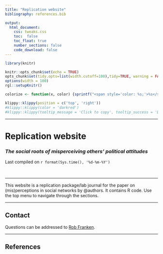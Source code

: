 ```yaml
---
title: "Replication website"
bibliography: references.bib

output: 
  html_document:
    css: tweaks.css
    toc:  false
    toc_float: true
    number_sections: false
    code_download: false
---
```



```r
library(knitr)

knitr::opts_chunk$set(echo = TRUE)
opts_chunk$set(tidy.opts=list(width.cutoff=100),tidy=TRUE, warning = FALSE, message = FALSE,comment = "#>", cache=TRUE, class.source=c("test"), class.output=c("test2"))
options(width = 100)
rgl::setupKnitr()

colorize <- function(x, color) {sprintf("<span style='color: %s;'>%s</span>", color, x) }
```

```r
klippy::klippy(position = c('top', 'right'))
#klippy::klippy(color = 'darkred')
#klippy::klippy(tooltip_message = 'Click to copy', tooltip_success = 'Done')
```




----


# **Replication website**
### *The social roots of misperceiving others' political attitudes*
Last compiled on `r format(Sys.time(), '%d-%m-%Y')`

<br>

----
  
This website is a replication package/lab journal for the paper on (mis)perceptions in social networks by @authors. It contains R code. Use the top menu to navigate through the sections.

----

## Contact  

Questions can be addressed to <a href="mailto:r.j.f.franken@uu.nl">Rob Franken</a>.

  
----

## References







